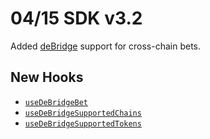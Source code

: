 # 04/15 SDK v3.2
Added [deBridge](https://docs.dln.trade/) support for cross-chain bets.

## New Hooks
- [`useDeBridgeBet`](/hub/apps/sdk/write-hooks/useDeBridgeBet)
- [`useDeBridgeSupportedChains`](/hub/apps/sdk/hooks/useDeBridgeSupportedChains)
- [`useDeBridgeSupportedTokens`](/hub/apps/sdk/hooks/useDeBridgeSupportedTokens)
